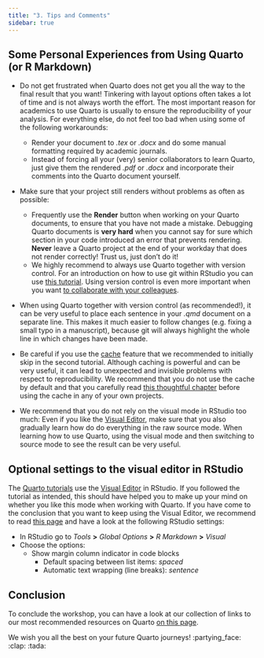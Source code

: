 ```yaml
---
title: "3. Tips and Comments"
sidebar: true
---
```


## Some Personal Experiences from Using Quarto (or R Markdown)

- Do not get frustrated when Quarto does not get you all the way to the final result that you want! Tinkering with layout options often takes a lot of time and is not always worth the effort. The most important reason for academics to use Quarto is usually to ensure the reproducibility of your analysis. For everything else, do not feel too bad when using some of the following workarounds:
    - Render your document to *.tex* or *.docx* and do some manual formatting required by academic journals.
    - Instead of forcing all your (very) senior collaborators to learn Quarto, just give them the rendered *.pdf* or *.docx* and incorporate their comments into the Quarto document yourself.

- Make sure that your project still renders without problems as often as possible:
   - Frequently use the **Render** button when working on your Quarto documents, to ensure that you have not made a mistake. Debugging Quarto documents is **very hard** when you cannot say for sure which section in your code introduced an error that prevents rendering. **Never** leave a Quarto project at the end of your workday that does not render correctly! Trust us, just don't do it!
   - We highly recommend to always use Quarto together with version control. For an introduction on how to use git within RStudio you can use [this tutorial](https://malikaihle.github.io/Introduction-RStudio-Git-GitHub/).  Using version control is even more important when you want [to collaborate with your colleagues](https://malikaihle.github.io/Collaborative-RStudio-GitHub/).

- When using Quarto together with version control (as recommended!), it can be very useful to place each sentence in your *.qmd* document on a separate line. This makes it much easier to follow changes (e.g. fixing a small typo in a manuscript), because git will always highlight the whole line in which changes have been made.

- Be careful if you use the [cache](https://quarto.org/docs/get-started/computations/rstudio.html#caching) feature that we recommended to initially skip in the second tutorial. Although caching is powerful and can be very useful, it can lead to unexpected and invisible problems with respect to reproducibility. We recommend that you do not use the cache by default and that you carefully read [this thoughtful chapter](https://r4ds.hadley.nz/quarto.html#sec-caching) before using the cache in any of your own projects. 

- We recommend that you do not rely on the visual mode in RStudio too much: Even if you like the [Visual Editor](https://quarto.org/docs/visual-editor/), make sure that you also gradually learn how do do everything in the raw source mode. When learning how to use Quarto, using the visual mode and then switching to source mode to see the result can be very useful.

## Optional settings to the visual editor in RStudio

The [Quarto tutorials](https://quarto.org/docs/get-started/) use the [Visual Editor](https://quarto.org/docs/visual-editor/) in RStudio. If you followed the tutorial as intended, this should have helped you to make up your mind on whether you like this mode when working with Quarto. If you have come to the conclusion that you want to keep using the Visual Editor, we recommend to read [this page](https://quarto.org/docs/visual-editor/markdown.html) and have a look at the following RStudio settings: 

- In RStudio go to *Tools* **>** *Global Options* **>** *R Markdown* **>** *Visual*
- Choose the options:
  - Show margin column indicator in code blocks
	- Default spacing between list items: *spaced*
	- Automatic text wrapping (line breaks): *sentence*


## Conclusion

To conclude the workshop, you can have a look at our collection of links to our most recommended resources on Quarto [on this page](links.qmd).

We wish you all the best on your future Quarto journeys! :partying_face: :clap: :tada:
